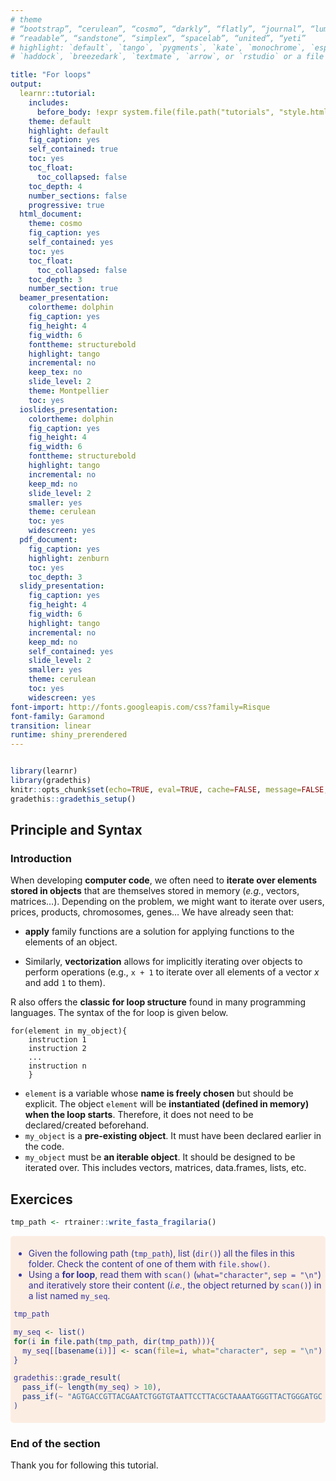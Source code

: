 ```yaml
---
# theme
# “bootstrap”, “cerulean”, “cosmo”, “darkly”, “flatly”, “journal”, “lumen”, “paper”, 
# “readable”, “sandstone”, “simplex”, “spacelab”, “united”, “yeti”
# highlight: `default`, `tango`, `pygments`, `kate`, `monochrome`, `espresso`, `zenburn`, 
# `haddock`, `breezedark`, `textmate`, `arrow`, or `rstudio` or a file with extension `.theme`.

title: "For loops"
output:
  learnr::tutorial:
    includes:
      before_body: !expr system.file(file.path("tutorials", "style.html"),package="rtrainer")
    theme: default
    highlight: default
    fig_caption: yes
    self_contained: true
    toc: yes
    toc_float: 
      toc_collapsed: false
    toc_depth: 4
    number_sections: false
    progressive: true
  html_document:
    theme: cosmo
    fig_caption: yes
    self_contained: yes
    toc: yes
    toc_float: 
      toc_collapsed: false
    toc_depth: 3
    number_section: true
  beamer_presentation:
    colortheme: dolphin
    fig_caption: yes
    fig_height: 4
    fig_width: 6
    fonttheme: structurebold
    highlight: tango
    incremental: no
    keep_tex: no
    slide_level: 2
    theme: Montpellier
    toc: yes
  ioslides_presentation:
    colortheme: dolphin
    fig_caption: yes
    fig_height: 4
    fig_width: 6
    fonttheme: structurebold
    highlight: tango
    incremental: no
    keep_md: no
    slide_level: 2
    smaller: yes
    theme: cerulean
    toc: yes
    widescreen: yes
  pdf_document:
    fig_caption: yes
    highlight: zenburn
    toc: yes
    toc_depth: 3
  slidy_presentation:
    fig_caption: yes
    fig_height: 4
    fig_width: 6
    highlight: tango
    incremental: no
    keep_md: no
    self_contained: yes
    slide_level: 2
    smaller: yes
    theme: cerulean
    toc: yes
    widescreen: yes
font-import: http://fonts.googleapis.com/css?family=Risque
font-family: Garamond
transition: linear
runtime: shiny_prerendered
---
```


<!--  
Here the parameters about the documents.
https://www.rstudio.com/wp-content/uploads/2015/03/rmarkdown-reference.pdf 
--> 


```css

```

<script language="JavaScript" type="text/javascript">
          
          function sizeTbl2(h,i) {
          var tbl = document.getElementById("section-" + i);
          tbl.style.display = h;
          }

</script>



<style>
.exo {
  border-radius: 5px;
  margin-top: 5px;
  margin-bottom: 5px;
  padding-top: 5px;
  padding-bottom: 5px;
  padding-left: 5px;
  padding-right: 5px;
  background-color: #fcede3;
  color: rgb(51, 51,153);
}
.tips {
       padding-top: 5px;
       padding-bottom: 5px;
       padding-left: 5px;
       padding-right: 5px;
       border: 1px dashed #2f6fab;
       background-color: #EEFFEE;
}
.solution {
            margin-top: 5px;
            margin-bottom: 5px;
            padding-top: 5px;
            padding-bottom: 5px;
            padding-left: 5px;
            padding-right: 5px;
            border: 1px dashed #FFFFFF;
            background-color: #EEEEFF;
            color: #0000BB;
            font-size: 11px;
}
</style>


```r
library(learnr)
library(gradethis)
knitr::opts_chunk$set(echo=TRUE, eval=TRUE, cache=FALSE, message=FALSE, warning=FALSE, comment="")
gradethis::gradethis_setup()
```

## Principle and Syntax

### Introduction

When developing **computer code**, we often need to **iterate over elements stored in objects** that are themselves stored in memory (*e.g.*, vectors, matrices...). Depending on the problem, we might want to iterate over users, prices, products, chromosomes, genes... We have already seen that:

- **apply** family functions are a solution for applying functions to the elements of an object.

- Similarly, **vectorization** allows for implicitly iterating over objects to perform operations (e.g., `x + 1` to iterate over all elements of a vector $x$ and add `1` to them).

R also offers the **classic for loop structure** found in many programming languages. The syntax of the for loop is given below.


```
for(element in my_object){ 
    instruction 1
    instruction 2
    ...
    instruction n
    }
```

  - `element` is a variable whose **name is freely chosen** but should be explicit. The object `element` will be **instantiated (defined in memory) when the loop starts**. Therefore, it does not need to be declared/created beforehand.
  - `my_object` is a **pre-existing object**. It must have been declared earlier in the code.
  - `my_object` must be **an iterable object**. It should be designed to be iterated over. This includes vectors, matrices, data.frames, lists, etc.


## Exercices

```r
tmp_path <- rtrainer::write_fasta_fragilaria()
```

<div class="exo">

- Given the following path (`tmp_path`), list (`dir()`) all the files in this folder. Check the content of one of them with `file.show()`.
- Using a **for loop**, read them with `scan()` (`what="character"`, `sep = "\n"`) and iteratively store their content (*i.e.*, the object returned by `scan()`) in a list named `my_seq`.

```r
tmp_path
```

```r
my_seq <- list()
for(i in file.path(tmp_path, dir(tmp_path))){
  my_seq[[basename(i)]] <- scan(file=i, what="character", sep = "\n")
}
```

```r
gradethis::grade_result(
  pass_if(~ length(my_seq) > 10),
  pass_if(~ "AGTGACCGTTACGAATCTGGTGTAATTCCTTACGCTAAAATGGGTTACTGGGATGCTTCATACGCTGTAAAAACTACTGA" %in% unlist(lapply(my_seq, "[", 2)))
)
```
</div>


### End of the section

Thank you for following this tutorial.
